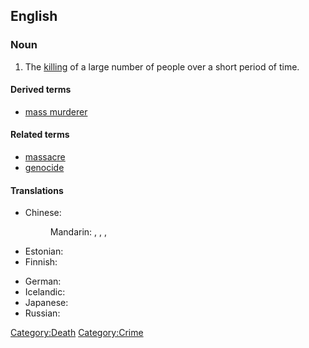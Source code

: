 ==English==
{{wikipedia}}

===Noun===
{{en-noun|sg=[[mass]] [[murder]]}}

# The [[killing]] of a large number of people over a short period of time.

====Derived terms====
* [[mass murderer]]

====Related terms====
* [[massacre]]
* [[genocide]]

====Translations====
{{trans-top|successive killing of many people}}
* Chinese:
*: Mandarin: {{t|cmn|大規模屠殺|sc=Hani}}, {{t|cmn|大规模屠杀|tr=dàguīmó túshā|sc=Hani}}, {{t|cmn|大屠殺|sc=Hani}}, {{t|cmn|大屠杀|tr=dàtúshā|sc=Hani}}
* Estonian: {{t|et|massimõrv}}
* Finnish: {{t+|fi|joukkomurha}}
{{trans-mid}}
* German: {{t-|de|Massenmord|m}}
* Icelandic: {{t-|is|fjöldamorð|n}}
* Japanese: {{t|ja|大量虐殺|tr=tairyō-gyakusatsu}}
* Russian: {{t|ru|массовое убийство|n|tr=mássovoje ubíjstvo|sc=Cyrl}}
{{trans-bottom}}

[[Category:Death]]
[[Category:Crime]]